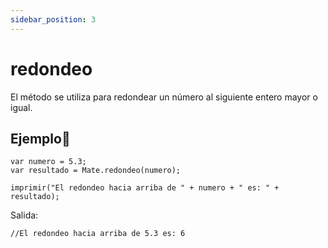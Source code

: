 ```yaml
---
sidebar_position: 3
---
```



# redondeo
El método se utiliza para redondear un número al siguiente entero mayor o igual.

## Ejemplo📝

```dummy
var numero = 5.3;
var resultado = Mate.redondeo(numero);

imprimir("El redondeo hacia arriba de " + numero + " es: " + resultado);
```

Salida:

```dummy
//El redondeo hacia arriba de 5.3 es: 6
```
